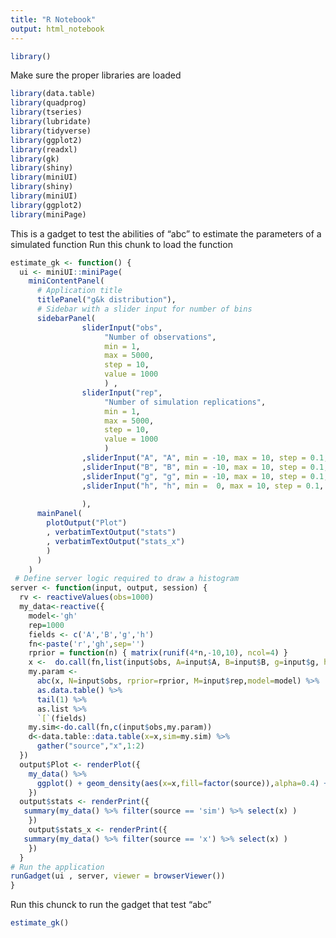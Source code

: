 ```yaml
---
title: "R Notebook"
output: html_notebook
---
```


```r
library()
```
Make sure the proper libraries are loaded
```r
library(data.table)
library(quadprog)
library(tseries)
library(lubridate)
library(tidyverse)
library(ggplot2)
library(readxl)
library(gk)
library(shiny)
library(miniUI)
library(shiny)
library(miniUI)
library(ggplot2)
library(miniPage)
```

This is a gadget to test the abilities of "abc" to estimate the parameters of a simulated function
Run this chunk to load the function
```r

estimate_gk <- function() {
  ui <- miniUI::miniPage( 
    miniContentPanel( 
      # Application title 
      titlePanel("g&k distribution"), 
      # Sidebar with a slider input for number of bins  
      sidebarPanel(
                sliderInput("obs",
                     "Number of observations",
                     min = 1,
                     max = 5000,
                     step = 10,
                     value = 1000
                     ) , 
                sliderInput("rep",
                     "Number of simulation replications",
                     min = 1,
                     max = 5000,
                     step = 10,
                     value = 1000
                     )  
                ,sliderInput("A", "A", min = -10, max = 10, step = 0.1, value = 3 ) 
                ,sliderInput("B", "B", min = -10, max = 10, step = 0.1, value = 1 ) 
                ,sliderInput("g", "g", min = -10, max = 10, step = 0.1, value = 2 ) 
                ,sliderInput("h", "h", min =  0, max = 10, step = 0.1, value = 0.8 ) 
 
                ),  
      mainPanel( 
        plotOutput("Plot") 
        , verbatimTextOutput("stats")  
        , verbatimTextOutput("stats_x")   
        )   
      )   
    ) 
 # Define server logic required to draw a histogram
server <- function(input, output, session) {
  rv <- reactiveValues(obs=1000)
  my_data<-reactive({   
    model<-'gh' 
    rep=1000 
    fields <- c('A','B','g','h') 
    fn<-paste('r','gh',sep='')
    rprior = function(n) { matrix(runif(4*n,-10,10), ncol=4) } 
    x <-  do.call(fn,list(input$obs, A=input$A, B=input$B, g=input$g, h=input$h))  
    my.param <- 
      abc(x, N=input$obs, rprior=rprior, M=input$rep,model=model) %>% 
      as.data.table() %>% 
      tail(1) %>% 
      as.list %>% 
      `[`(fields) 
    my.sim<-do.call(fn,c(input$obs,my.param)) 
    d<-data.table::data.table(x=x,sim=my.sim) %>%  
      gather("source","x",1:2) 
  }) 
  output$Plot <- renderPlot({
    my_data() %>%  
      ggplot() + geom_density(aes(x=x,fill=factor(source)),alpha=0.4) + scale_x_log10()  
    })     
  output$stats <- renderPrint({
   summary(my_data() %>% filter(source == 'sim') %>% select(x) ) 
    })
    output$stats_x <- renderPrint({
   summary(my_data() %>% filter(source == 'x') %>% select(x) ) 
    })
  } 
# Run the application 
runGadget(ui , server, viewer = browserViewer())
}
```
Run this chunck to run the gadget that test "abc"
```r
estimate_gk()
```
